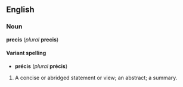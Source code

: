 ==English==
===Noun===
'''precis''' (''plural'' '''precis''')

====Variant spelling====
*'''précis''' (''plural'' '''précis''')

#A concise or abridged statement or view; an abstract; a summary.